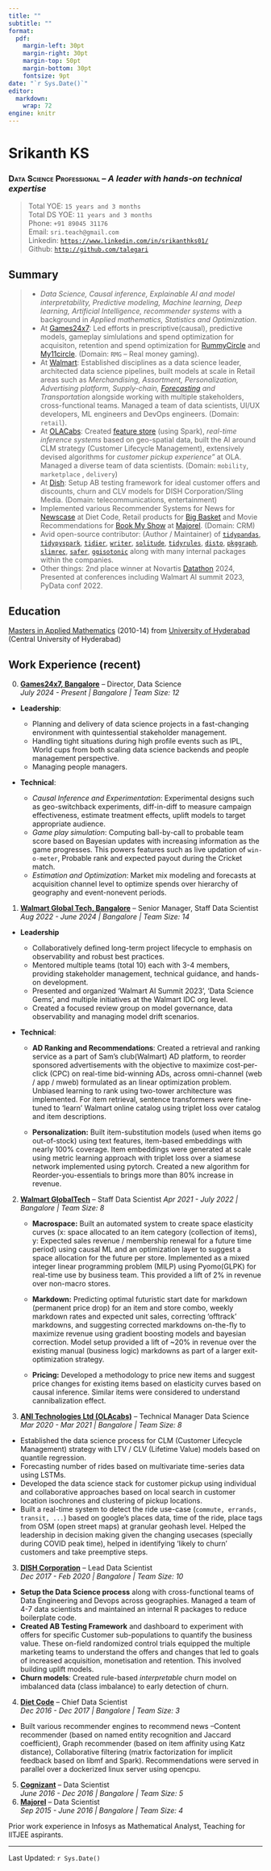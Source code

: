 ```yaml
---
title: ""
subtitle: ""
format: 
  pdf:
    margin-left: 30pt
    margin-right: 30pt
    margin-top: 50pt
    margin-bottom: 30pt
    fontsize: 9pt
date: "`r Sys.Date()`"
editor: 
  markdown: 
    wrap: 72
engine: knitr
---
```


# Srikanth KS
### **[Data Science Professional]{.smallcaps}** -- *A leader with hands-on technical expertise*

> Total YOE: `15 years and 3 months`  
> Total DS YOE: `11 years and 3 months`  
> Phone: `+91 89045 31176`  
> Email: `sri.teach@gmail.com`  
> Linkedin: [`https://www.linkedin.com/in/srikanthks01/`](https://www.linkedin.com/in/srikanthks01/)  
> Github: [`http://github.com/talegari`](http://github.com/talegari)

## Summary
>
- *Data Science, Causal inference, Explainable AI and model interpretability, Predictive modeling, Machine learning, Deep learning, Artificial Intelligence, recommender systems* with a background in *Applied mathematics, Statistics and Optimization*.
- At [Games24x7](https://www.games24x7.com/): Led efforts in prescriptive(causal), predictive models, gameplay simlulations and spend optimization for acquisiton, retention and spend optimization for [RummyCircle](https://www.rummycircle.com/) and [My11circle](https://www.my11circle.com/). (Domain: `RMG` -- Real money gaming).
- At [Walmart](https://tech.walmart.com/content/walmart-global-tech/en_us.html): Established disciplines as a data science leader, architected data science pipelines, built models at scale in Retail areas such as *Merchandising, Assortment, Personalization, Advertising platform, Supply-chain, [Forecasting](https://tech.Walmart.com/content/Walmart-global-tech/en_us/news/articles/centralized-forecasting-service.html) and Transportation* alongside working with multiple stakeholders, cross-functional teams. Managed a team of data scientists, UI/UX developers, ML engineers and DevOps engineers. (Domain: `retail`).
- At [OLACabs](https://www.olacabs.com/): Created [feature store](https://medium.com/@TechAtOla/why-and-how-we-built-a-feature-store-at-ola-5a3c9ae1969b) (using Spark), *real-time inference systems* based on geo-spatial data, built the AI around CLM strategy (Customer Lifecycle Management), extensively devised algorithms for *customer pickup experience"* at OLA. Managed a diverse team of data scientists. (Domain: `mobility`, `marketplace` , `delivery`)
- At [Dish](https://www.dish.com/): Setup AB testing framework for ideal customer offers and discounts, churn and CLV models for DISH Corporation/Sling Media. (Domain: telecommunications, entertainment)
- Implemented various Recommender Systems for News for [Newscase](https://www.newscase.com/) at Diet Code, Retail products for [Big Basket](https://www.bigbasket.com/) and Movie Recommendations for [Book My Show](https://in.bookmyshow.com/) at [Majorel](https://www.majorel.com/). (Domain: CRM)
- Avid open-source contributor: (Author / Maintainer) of [`tidypandas`](https://pypi.org/project/tidypandas/), [`tidypyspark`](https://pypi.org/project/tidypyspark/), [`tidier`](https://cran.r-project.org/package=tidier),
[`writer`](https://cran.r-project.org/package=writer),
[`solitude`](https://cran.r-project.org/package=solitude), [`tidyrules`](https://cran.r-project.org/package=tidyrules), [`disto`](https://cran.r-project.org/package=disto),
[`pkggraph`](https://cran.r-project.org/package=pkggraph),
[`slimrec`](https://cran.r-project.org/package=slimrec),
[`safer`](https://cran.r-project.org/package=safer),
[`ggisotonic`](https://cran.r-project.org/package=ggisotonic) along with many internal packages within the companies.
- Other things: 2nd place winner at Novartis [Datathon](https://godatathon.com/) 2024, Presented at conferences including Walmart AI summit 2023, PyData conf 2022.

## Education

[Masters in Applied Mathematics](http://mathstat.uohyd.ac.in/programmes-offered-school) (2010-14) from [University of Hyderabad](https://uohyd.ac.in/) (Central University of Hyderabad)

## Work Experience (recent)

0. [**Games24x7, Bangalore**]{.underline} -- Director, Data Science   
*July 2024 - Present | Bangalore | Team Size: 12*
  
  - **Leadership**:
  
    - Planning and delivery of data science projects in a fast-changing environment with quintessential stakeholder management.
    - Handling tight situations during high profile events such as IPL, World cups from both scaling data science backends and people management perspective.
    - Managing people managers.
  
  - **Technical**:
  
    - *Causal Inference and Experimentation*: Experimental designs such as geo-switchback experiments, diff-in-diff to measure campaign effectiveness, estimate treatment effects, uplift models to target appropriate audience.
    - *Game play simulation*: Computing ball-by-call to probable team score based on Bayesian updates with increasing information as the game progresses. This powers features such as live updation of `win-o-meter`, Probable rank and expected payout during the Cricket match.
    - *Estimation and Optimization*: Market mix modeling and forecasts at acquisition channel level to optimize spends over hierarchy of geography and event-nonevent periods.

1. [**Walmart Global Tech, Bangalore**]{.underline} -- Senior Manager, Staff Data Scientist   
*Aug 2022 - June 2024 | Bangalore | Team Size: 14*

  - **Leadership**
    - Collaboratively defined long-term project lifecycle to emphasis on observability and robust best practices.
    - Mentored multiple teams (total 10) each with 3-4 members, providing stakeholder management, technical guidance, and hands-on development.
    - Presented and organized 'Walmart AI Summit 2023', 'Data Science Gems', and multiple initiatives at the Walmart IDC org level.
    - Created a focused review group on model governance, data observability and managing model drift scenarios.

  - **Technical**:
  
      - **AD Ranking and Recommendations**: Created a retrieval and ranking service as a part of Sam's club(Walmart) AD platform, to reorder sponsored advertisements with the objective to maximize cost-per-click (CPC) on real-time bid-winning ADs, across omni-channel (web / app / mweb) formulated as an linear optimization problem. Unbiased learning to rank using two-tower architecture was implemented. For item retrieval, sentence transformers were fine-tuned to 'learn' Walmart online catalog using triplet loss over catalog and item descriptions.
      
      - **Personalization:** Built item-substitution models (used when items go out-of-stock) using text features, item-based embeddings with nearly 100% coverage. Item embeddings were generated at scale using metric learning approach with triplet loss over a siamese network implemented using pytorch. Created a new algorithm for Reorder-you-essentials to brings more than 80\% increase in revenue.

2. [**Walmart GlobalTech**]{.underline} -- Staff Data Scientist
*Apr 2021 - July 2022 | Bangalore | Team Size: 8*

    - **Macrospace:** Built an automated system to create space elasticity curves (x: space allocated to an item category (collection of items), y: Expected sales revenue / membership renewal for a future time period) using causal ML and an optimization layer to suggest a space allocation for the future per store. Implemented as a mixed integer linear programming problem (MILP) using Pyomo(GLPK) for real-time use by business team. This provided a lift of 2% in revenue over non-macro stores.
    
    - **Markdown:** Predicting optimal futuristic start date for markdown (permanent price drop) for an item and store combo, weekly markdown rates and expected unit sales, correcting 'offtrack' markdowns, and suggesting corrected markdowns on-the-fly to maximize revenue using gradient boosting models and bayesian correction. Model setup provided a lift of ~20% in revenue over the existing manual (business logic) markdowns as part of a larger exit-optimization strategy. 

    - **Pricing:** Developed a methodology to price new items and suggest price changes for existing items based on elasticity curves based on causal inference. Similar items were considered to understand cannibalization effect.


2. [**ANI Technologies Ltd (OLAcabs)**]{.underline} -- Technical Manager Data Science   
*Mar 2020 - Mar 2021 | Bangalore | Team Size: 8*

  - Established the data science process for CLM (Customer Lifecycle Management) strategy with LTV / CLV (Lifetime Value) models based on quantile regression.
  - Forecasting number of rides based on multivariate time-series data using LSTMs.
  - Developed the data science stack for customer pickup using individual and collaborative approaches based on local search in customer location isochrones and clustering of pickup locations.
  - Built a real-time system to detect the ride use-case (`commute, errands, transit, ...`) based on google's places data, time of the ride, place tags from OSM (open street maps) at granular geohash level. Helped the leadership in decision making given the changing usecases (specially during COVID peak time), helped in identifying 'likely to churn' customers and take preemptive steps.

3. [**DISH Corporation**]{.underline} -- Lead Data Scientist  
*Dec 2017 - Feb 2020 | Bangalore | Team Size: 10*

  - **Setup the Data Science process** along with cross-functional teams of Data Engineering and Devops across geographies. Managed a team of 4-7 data scientists and maintained an internal R packages to reduce boilerplate code.
  - **Created AB Testing Framework** and dashboard to experiment with offers for specific Customer sub-populations to quantify the business value. These on-field randomized control trials equipped the multiple marketing teams to understand the offers and changes that led to goals of increased acquisition, monetisation and retention. This involved building uplift models.
  - **Churn models**: Created rule-based *interpretable* churn model on imbalanced data (class imbalance) to early detection of churn.
  
4. [**Diet Code**]{.underline} -- Chief Data Scientist  
*Dec 2016 - Dec 2017 | Bangalore | Team Size: 3*

  - Built various recommender engines to recommend news --Content recommender (based on named entity recognition and Jaccard coefficient), Graph recommender (based on item affinity using Katz distance), Collaborative filtering (matrix factorization for implicit feedback based on libmf and Spark). Recommendations were served in parallel over a dockerized linux server using opencpu.

5. [**Cognizant**]{.underline} -- Data Scientist  
*June 2016 - Dec 2016 | Bangalore | Team Size: 5*
6. [**Majorel**]{.underline} -- Data Scientist  
*Sep 2015 - June 2016 | Bangalore | Team Size: 4*

Prior work experience in Infosys as Mathematical Analyst, Teaching for IITJEE aspirants.

----

Last Updated: `r Sys.Date()`
